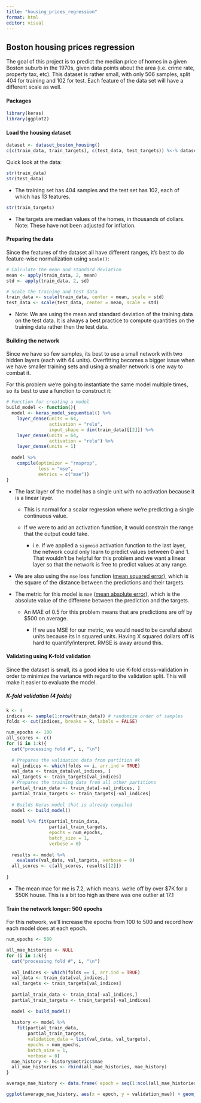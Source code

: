 ```yaml
---
title: "housing_prices_regression"
format: html
editor: visual
---
```


## Boston housing prices regression

The goal of this project is to predict the median price of homes in a given Boston suburb in the 1970s, given data points about the area (i.e. crime rate, property tax, etc). This dataset is rather small, with only 506 samples, split 404 for training and 102 for test. Each feature of the data set will have a different scale as well.

#### Packages

```r
library(keras)
library(ggplot2) 
```

#### Load the housing dataset

```r
dataset <- dataset_boston_housing()
c(c(train_data, train_targets), c(test_data, test_targets)) %<-% dataset
```

Quick look at the data:

```r
str(train_data)
str(test_data)
```

-   The training set has 404 samples and the test set has 102, each of which has 13 features.

```r
str(train_targets)
```

-   The targets are median values of the homes, in thousands of dollars. Note: These have not been adjusted for inflation.

#### Preparing the data

Since the features of the dataset all have different ranges, it's best to do feature-wise normalization using `scale()`:

```r
# Calculate the mean and standard deviation
mean <- apply(train_data, 2, mean)
std <- apply(train_data, 2, sd)

# Scale the training and test data
train_data <- scale(train_data, center = mean, scale = std)
test_data <- scale(test_data, center = mean, scale = std)
```

-   Note: We are using the mean and standard deviation of the training data on the test data. It is always a best practice to compute quantities on the training data rather then the test data.

#### Building the network

Since we have so few samples, its best to use a small network with two hidden layers (each with 64 units). Overfitting becomes a bigger issue when we have smaller training sets and using a smaller network is one way to combat it.

For this problem we're going to instantiate the same model multiple times, so its best to use a function to construct it:

```r
# Function for creating a model
build_model <- function(){
  model <- keras_model_sequential() %>%
    layer_dense(units = 64,
                activation = "relu",
                input_shape = dim(train_data)[[2]]) %>%
    layer_dense(units = 64, 
                activation = "relu") %>%
    layer_dense(units = 1)
  
  model %>%
    compile(optimizer = "rmsprop",
            loss = "mse",
            metrics = c("mae"))
}
```

-   The last layer of the model has a single unit with no activation because it is a linear layer.

    -   This is normal for a scalar regression where we're predicting a single continuous value.

    -   If we were to add an activation function, it would constrain the range that the output could take.

        -   i.e. If we applied a `sigmoid` activation function to the last layer, the network could only learn to predict values between 0 and 1. That wouldn't be helpful for this problem and we want a linear layer so that the network is free to predict values at any range.

-   We are also using the `mse` loss function ([mean squared error]{.underline}), which is the square of the distance between the predictions and their targets.

-   The metric for this model is `mae` ([mean absolute error]{.underline}), which is the absolute value of the differene between the prediction and the targets.

    -   An MAE of 0.5 for this problem means that are predictions are off by \$500 on average.

        -   If we use MSE for our metric, we would need to be careful about units because its in squared units. Having X squared dollars off is hard to quantify/interpret. RMSE is away around this.

#### Validating using K-fold validation

Since the dataset is small, its a good idea to use K-fold cross-validation in order to minimize the variance with regard to the validation split. This will make it easier to evaluate the model.

##### K-fold validation (4 folds)

```r
k <- 4
indices <- sample(1:nrow(train_data)) # randomize order of samples
folds <- cut(indices, breaks = k, labels = FALSE)

num_epochs <- 100
all_scores <- c()
for (i in 1:k){
  cat("processing fold #", i, "\n")
  
  # Prepares the validation data from partition #k
  val_indices <- which(folds == i, arr.ind = TRUE)
  val_data <- train_data[val_indices, ]
  val_targets <- train_targets[val_indices]
  # Prepares the training data from all other partitions
  partial_train_data <- train_data[-val_indices, ]
  partial_train_targets <- train_targets[-val_indices]
  
  # Builds Keras model that is already compiled
  model <- build_model()
  
  model %>% fit(partial_train_data,
                partial_train_targets,
                epochs = num_epochs,
                batch_size = 1,
                verbose = 0)
  
  results <- model %>%
    evaluate(val_data, val_targets, verbose = 0)
  all_scores <- c(all_scores, results[[2]])
  
}
```

-   The mean mae for me is 7.2, which means. we're off by over \$7K for a \$50K house. This is a bit too high as there was one outlier at 17.1

#### Train the network longer: 500 epochs

For this network, we'll increase the epochs from 100 to 500 and record how each model does at each epoch.

```r
num_epochs <- 500

all_mae_histories <- NULL 
for (i in 1:k){ 
  cat("processing fold #", i, "\n") 
  
  val_indices <- which(folds == i, arr.ind = TRUE) 
  val_data <- train_data[val_indices,] 
  val_targets <- train_targets[val_indices] 
  
  partial_train_data <- train_data[-val_indices,] 
  partial_train_targets <- train_targets[-val_indices]
  
  model <- build_model() 
  
  history <- model %>% 
    fit(partial_train_data, 
        partial_train_targets, 
        validation_data = list(val_data, val_targets),
        epochs = num_epochs,
        batch_size = 1, 
        verbose = 0) 
  mae_history <- history$metrics$mae 
  all_mae_histories <- rbind(all_mae_histories, mae_history)
}
```

```r
average_mae_history <- data.frame( epoch = seq(1:ncol(all_mae_histories)), validation_mae = apply(all_mae_histories, 2, mean))
```

```r
ggplot(average_mae_history, aes(x = epoch, y = validation_mae)) + geom_line()
```
